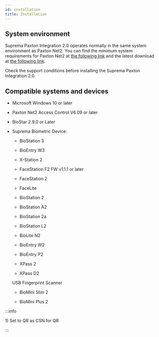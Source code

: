 ```yaml
---
id: installation
title: Installation
---
```


## System environment

Suprema Paxton Integration 2.0 operates normally in the same system environment as Paxton Net2. You can find the minimum system requirements for Paxton Net2 at [the following link](https://www.paxton-access.com/systems/net2/access-control-software/net2-software-compatibility-and-support/) and the latest download at [the following link](https://paxton.info/1438).

Check the support conditions before installing the Suprema Paxton Integration 2.0.

## Compatible systems and devices

* Microsoft Windows 10 or later

* Paxton Net2 Access Control V6.09 or later

* BioStar 2.9.0 or Later

* Suprema Biometric Device:

  * BioStation 3 <sup id='setqr_dest'><a href='#setqr'></a></sup>

  * BioEntry W3

  * X-Station 2 <sup id='dupl'><a href='#setqr'></a></sup>

  * FaceStation F2 FW v1.1.1 or later

  * FaceStation 2

  * FaceLite

  * BioStation 2

  * BioStation A2

  * BioStation 2a

  * BioStation L2

  * BioLite N2

  * BioEntry W2

  * BioEntry P2

  * XPass 2

  * XPass D2

  USB Fingerprint Scanner

  * BioMini Slim 2

  * BioMini Plus 2


:::info

<Anno id='setqr'>1)</Anno> Set to QR as CSN for QR

:::